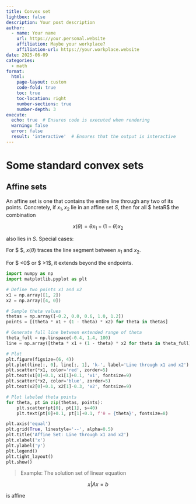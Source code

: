 ```yaml
---
title: Convex set
lightbox: false
description: Your post description
author:
  - name: Your name
    url: https://your.personal.website
    affiliation: Maybe your workplace?
    affiliation-url: https://your.workplace.website
date: 2025-06-09
categories:
  - math
format: 
  html:
    page-layout: custom
    code-fold: true
    toc: true
    toc-location: right
    number-sections: true
    number-depth: 3
execute:
  echo: true  # Ensures code is executed when rendering
  warning: false
  error: false
  result: 'interactive'  # Ensures that the output is interactive
---
```




# Some standard convex sets

## Affine sets

An affine set is one that contains the entire line through any two of its points. Concretely, if $x_1,x_2$ lie in an affine set $S$, then for all $	heta\in\mathbb R$ the combination

$$
x(\theta) = \theta x_1 + (1-\theta) x_2
$$

also lies in $S$. Special cases:

For $	\theta\in[0,1]$, $x(\theta)$ traces the line segment between $x_1$ and $x_2$.

For $	\theta<0$ or $	\theta>1$, it extends beyond the endpoints.

``` python
import numpy as np
import matplotlib.pyplot as plt

# Define two points x1 and x2
x1 = np.array([1, 2])
x2 = np.array([4, 0])

# Sample theta values
thetas = np.array([-0.2, 0.0, 0.6, 1.0, 1.2])
points = [(theta * x1 + (1 - theta) * x2) for theta in thetas]

# Generate full line between extended range of theta
theta_full = np.linspace(-0.4, 1.4, 100)
line = np.array([theta * x1 + (1 - theta) * x2 for theta in theta_full])

# Plot
plt.figure(figsize=(6, 4))
plt.plot(line[:, 0], line[:, 1], 'k-', label='Line through x1 and x2')
plt.scatter(*x1, color='red', zorder=5)
plt.text(x1[0]+0.1, x1[1]+0.1, 'x1', fontsize=9)
plt.scatter(*x2, color='blue', zorder=5)
plt.text(x2[0]+0.1, x2[1]-0.3, 'x2', fontsize=9)

# Plot labeled theta points
for theta, pt in zip(thetas, points):
    plt.scatter(pt[0], pt[1], s=40)
    plt.text(pt[0]+0.1, pt[1]+0.1, f'θ = {theta}', fontsize=8)

plt.axis('equal')
plt.grid(True, linestyle='--', alpha=0.5)
plt.title('Affine Set: Line through x1 and x2')
plt.xlabel('x')
plt.ylabel('y')
plt.legend()
plt.tight_layout()
plt.show()

```

> Example: The solution set of linear equation

$$
{x| Ax=b}
$$

is affine